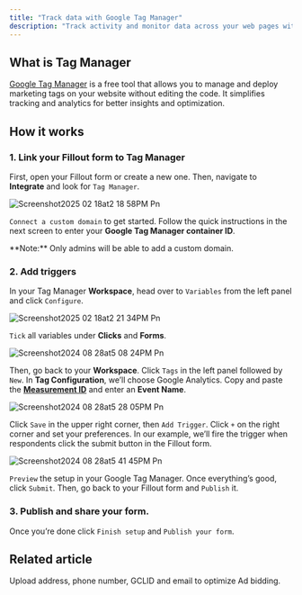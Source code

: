```yaml
---
title: "Track data with Google Tag Manager"
description: "Track activity and monitor data across your web pages with Google Tag Manager and Fillout forms. Check conversions and ROI through form responses in your website."
---
```


## What is Tag Manager

[Google Tag Manager](https://tagmanager.google.com/?ref=fillout-forms-help-article) is a free tool that allows you to manage and deploy marketing tags on your website without editing the code. It simplifies tracking and analytics for better insights and optimization.

## How it works

### 1. Link your Fillout form to Tag Manager

First, open your Fillout form or create a new one. Then, navigate to **Integrate** and look for `Tag Manager`.

![Screenshot2025 02 18at2 18 58PM Pn](/images/Screenshot2025-02-18at2.18.58PM.png)

`Connect a custom domain` to get started. Follow the quick instructions in the next screen to enter your **Google Tag Manager container ID**.

<Note>
  **Note:** Only admins will be able to add a custom domain.
</Note>

### 2. Add triggers

In your Tag Manager **Workspace**, head over to `Variables` from the left panel and click `Configure`.

![Screenshot2025 02 18at2 21 34PM Pn](/images/Screenshot2025-02-18at2.21.34PM.png)

`Tick` all variables under **Clicks** and **Forms**.

![Screenshot2024 08 28at5 08 24PM Pn](/images/Screenshot2024-08-28at5.08.24PM.png)

Then, go back to your **Workspace**. Click `Tags` in the left panel followed by `New`. In **Tag Configuration**, we’ll choose Google Analytics. Copy and paste the [**Measurement ID**](https://support.google.com/analytics/answer/12270356?hl=en) and enter an **Event Name**.

![Screenshot2024 08 28at5 28 05PM Pn](/images/Screenshot2024-08-28at5.28.05PM.png)

Click `Save` in the upper right corner, then `Add Trigger`. Click `+` on the right corner and set your preferences. In our example, we’ll fire the trigger when respondents click the submit button in the Fillout form.

![Screenshot2024 08 28at5 41 45PM Pn](/images/Screenshot2024-08-28at5.41.45PM.png)

`Preview` the setup in your Google Tag Manager. Once everything’s good, click `Submit`. Then, go back to your Fillout form and `Publish` it.

### 3. Publish and share your form.

Once you’re done click `Finish setup` and `Publish your form`.

## Related article

<CardGroup cols={3}>
  <Card title="Track conversion date in Google Ads" icon="google-plus-g" iconType="regular" color="#FFC738">
Upload address, phone number, GCLID and email to optimize Ad bidding.
  </Card>
</CardGroup>